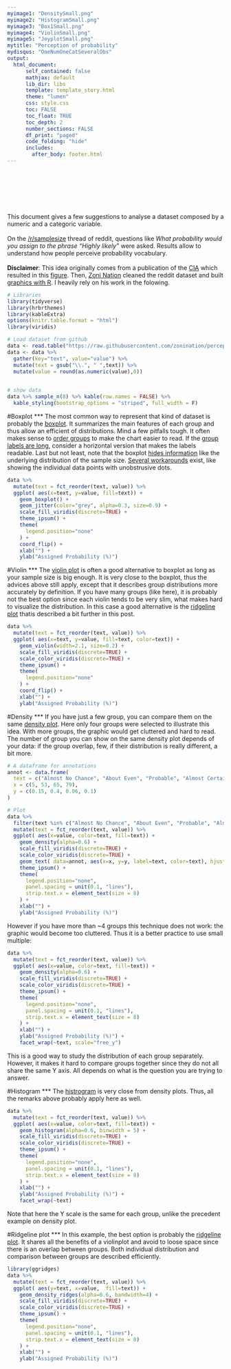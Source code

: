 ```yaml
---
myimage1: "DensitySmall.png"
myimage2: "HistogramSmall.png"
myimage3: "Box1Small.png"
myimage4: "ViolinSmall.png"
myimage5: "JoyplotSmall.png"
mytitle: "Perception of probability"
mydisqus: "OneNumOneCatSeveralObs"
output:
  html_document:
      self_contained: false    
      mathjax: default
      lib_dir: libs
      template: template_story.html
      theme: "lumen"
      css: style.css
      toc: FALSE
      toc_float: TRUE
      toc_depth: 2
      number_sections: FALSE
      df_print: "paged"
      code_folding: "hide"
      includes: 
        after_body: footer.html
---
```


<br><br><br>
<div class="mycontent">





<div class = "row">
<div class = "col-md-8">
<br><br>
This document gives a few suggestions to analyse a dataset composed by a numeric and a categoric variable.
<br><br>
On the [/r/samplesize](https://www.reddit.com/r/SampleSize/) thread of reddit, questions like *What probability would you assign to the phrase "Highly likely"* were asked. Results allow to understand how people perceive probability vocabulary.
<br><br>
**Disclaimer**: This idea originally comes from a publication of the [CIA](https://www.cia.gov/library/center-for-the-study-of-intelligence/csi-publications/books-and-monographs/psychology-of-intelligence-analysis/art15.html) which resulted in this [figure](https://www.cia.gov/library/center-for-the-study-of-intelligence/csi-publications/books-and-monographs/psychology-of-intelligence-analysis/fig18.gif/image.gif). Then, [Zoni Nation](https://github.com/zonination) cleaned the reddit dataset and built [graphics with R](https://github.com/zonination/perceptions). I heavily rely on his work in the folowing.

</div>
<div class = "col-md-4">
```r
# Libraries
library(tidyverse)
library(hrbrthemes)
library(kableExtra)
options(knitr.table.format = "html")
library(viridis)

# Load dataset from github
data <- read.table("https://raw.githubusercontent.com/zonination/perceptions/master/probly.csv", header=TRUE, sep=",")
data <- data %>% 
  gather(key="text", value="value") %>%
  mutate(text = gsub("\\.", " ",text)) %>%
  mutate(value = round(as.numeric(value),0))
  

# show data
data %>% sample_n(8) %>% kable(row.names = FALSE) %>%
  kable_styling(bootstrap_options = "striped", full_width = F)
```
</div>
</div>










#Boxplot
***
The most common way to represent that kind of dataset is probably the [boxplot](). It summarizes the main features of each group and thus allow an efficient of distributions. Mind a few pitfalls tough. It often makes sense to [order groups](http://www.data-to-viz.com/caveat/order_data.html) to make the chart easier to read. If the [group labels are long](http://www.data-to-viz.com/caveat/hard_label.html), consider a horizontal version that makes the labels readable. Last but not least, note that the boxplot [hides information](http://www.data-to-viz.com/caveat/boxplot.html) like the underlying distribution of the sample size. [Several workarounds](http://www.data-to-viz.com/caveat/boxplot.html) exist, like showing the individual data points with unobstrusive dots.
```r
data %>%
  mutate(text = fct_reorder(text, value)) %>%
  ggplot( aes(x=text, y=value, fill=text)) +
    geom_boxplot() +
    geom_jitter(color="grey", alpha=0.3, size=0.9) +
    scale_fill_viridis(discrete=TRUE) +
    theme_ipsum() +
    theme(
      legend.position="none"
    ) +
    coord_flip() +
    xlab("") +
    ylab("Assigned Probability (%)")
```


#Violin
***
The [violin plot]() is often a good alternative to boxplot as long as your sample size is big enough. It is very close to the boxplot, thus the advices above still apply, except that it describes group distributions more accurately by definition. If you have many groups (like here), it is probably not the best option since each violin tends to be very slim, what makes hard to visualize the distribution. In this case a good alternative is the [ridgeline plot]() thatis described a bit further in this post.
```r
data %>%
  mutate(text = fct_reorder(text, value)) %>%
  ggplot( aes(x=text, y=value, fill=text, color=text)) +
    geom_violin(width=2.1, size=0.2) +
    scale_fill_viridis(discrete=TRUE) +
    scale_color_viridis(discrete=TRUE) +
    theme_ipsum() +
    theme(
      legend.position="none"
    ) +
    coord_flip() +
    xlab("") +
    ylab("Assigned Probability (%)")
```



#Density
***
If you have just a few group, you can compare them on the same [density plot](). Here only four groups were selected to illustrate this idea. With more groups, the graphic would get cluttered and hard to read. The number of group you can show on the same density plot depends of your data: if the group overlap, few, if their distribution is really different, a bit more.
```r
# A dataframe for annotations
annot <- data.frame(
  text = c("Almost No Chance", "About Even", "Probable", "Almost Certainly"),
  x = c(5, 53, 65, 79),
  y = c(0.15, 0.4, 0.06, 0.1)
)

# Plot
data %>%
  filter(text %in% c("Almost No Chance", "About Even", "Probable", "Almost Certainly")) %>%
  mutate(text = fct_reorder(text, value)) %>%
  ggplot( aes(x=value, color=text, fill=text)) +
    geom_density(alpha=0.6) +
    scale_fill_viridis(discrete=TRUE) +
    scale_color_viridis(discrete=TRUE) +
    geom_text( data=annot, aes(x=x, y=y, label=text, color=text), hjust=0, size=4.5) +
    theme_ipsum() +
    theme(
      legend.position="none",
      panel.spacing = unit(0.1, "lines"),
      strip.text.x = element_text(size = 8)
    ) +
    xlab("") +
    ylab("Assigned Probability (%)")
```


However if you have more than ~4 groups this technique does not work: the graphic would become too cluttered. Thus it is a better practice to use small multiple: 
```r
data %>%
  mutate(text = fct_reorder(text, value)) %>%
  ggplot( aes(x=value, color=text, fill=text)) +
    geom_density(alpha=0.6) +
    scale_fill_viridis(discrete=TRUE) +
    scale_color_viridis(discrete=TRUE) +
    theme_ipsum() +
    theme(
      legend.position="none",
      panel.spacing = unit(0.1, "lines"),
      strip.text.x = element_text(size = 8)
    ) +
    xlab("") +
    ylab("Assigned Probability (%)") +
    facet_wrap(~text, scale="free_y")
```

This is a good way to study the distribution of each group separately. However, it makes it hard to compare groups together since they do not all share the same Y axis. All depends on what is the question you are trying to answer.



#Histogram
***
The [histrogram]() is very close from density plots. Thus, all the remarks above probably apply here as well.
```r
data %>%
  mutate(text = fct_reorder(text, value)) %>%
  ggplot( aes(x=value, color=text, fill=text)) +
    geom_histogram(alpha=0.6, binwidth = 5) +
    scale_fill_viridis(discrete=TRUE) +
    scale_color_viridis(discrete=TRUE) +
    theme_ipsum() +
    theme(
      legend.position="none",
      panel.spacing = unit(0.1, "lines"),
      strip.text.x = element_text(size = 8)
    ) +
    xlab("") +
    ylab("Assigned Probability (%)") +
    facet_wrap(~text)
```
Note that here the Y scale is the same for each group, unlike the precedent example on density plot.


#Ridgeline plot
***
In this example, the best option is probably the [ridgeline plot](). It shares all the benefits of a violinplot and avoid to loose space since there is an overlap between groups. Both individual distribution and comparison between groups are described efficiently.
```r
library(ggridges)
data %>%
  mutate(text = fct_reorder(text, value)) %>%
  ggplot( aes(y=text, x=value,  fill=text)) +
    geom_density_ridges(alpha=0.6, bandwidth=4) +
    scale_fill_viridis(discrete=TRUE) +
    scale_color_viridis(discrete=TRUE) +
    theme_ipsum() +
    theme(
      legend.position="none",
      panel.spacing = unit(0.1, "lines"),
      strip.text.x = element_text(size = 8)
    ) +
    xlab("") +
    ylab("Assigned Probability (%)")
```
